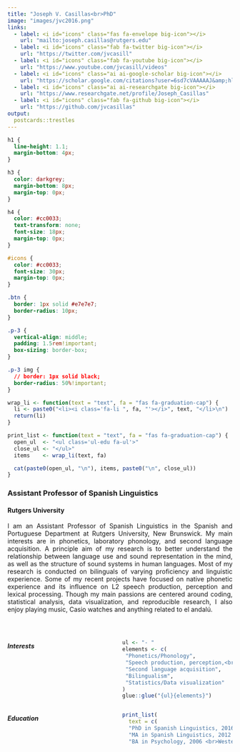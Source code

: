 ```yaml
---
title: "Joseph V. Casillas<br>PhD"
image: "images/jvc2016.png"
links:
  - label: <i id="icons" class="fas fa-envelope big-icon"></i>
    url: "mailto:joseph.casillas@rutgers.edu"
  - label: <i id="icons" class="fab fa-twitter big-icon"></i>
    url: "https://twitter.com/jvcasill"
  - label: <i id="icons" class="fab fa-youtube big-icon"></i>
    url: "https://www.youtube.com/jvcasill/videos"
  - label: <i id="icons" class="ai ai-google-scholar big-icon"></i>
    url: "https://scholar.google.com/citations?user=6sd7cVAAAAAJ&amp;hl"
  - label: <i id="icons" class="ai ai-researchgate big-icon"></i>
    url: "https://www.researchgate.net/profile/Joseph_Casillas"
  - label: <i id="icons" class="fab fa-github big-icon"></i>
    url: "https://github.com/jvcasillas"
output:
  postcards::trestles
---
```


<link rel="stylesheet" href="https://cdn.jsdelivr.net/gh/jpswalsh/academicons@1/css/academicons.min.css">

```css

h1 {
  line-height: 1.1;
  margin-bottom: 4px;
}

h3 {
  color: darkgrey;
  margin-bottom: 8px;
  margin-top: 0px;
}

h4 {
  color: #cc0033;
  text-transform: none;
  font-size: 18px;
  margin-top: 0px;
}

#icons {
  color: #cc0033;
  font-size: 30px;
  margin-top: 0px;
}

.btn {
  border: 1px solid #e7e7e7;
  border-radius: 10px;
}

.p-3 {
  vertical-align: middle;
  padding: 1.5rem!important;
  box-sizing: border-box;
}

.p-3 img {
  // border: 1px solid black;
  border-radius: 50%!important;
}

```

```r

wrap_li <- function(text = "text", fa = "fas fa-graduation-cap") {
  li <- paste0("<li><i class='fa-li ", fa, "'></i>", text, "</li>\n")
  return(li)
}

print_list <- function(text = "text", fa = "fas fa-graduation-cap") {
  open_ul  <- "<ul class='ul-edu fa-ul'>"
  close_ul <- "</ul>"
  items    <- wrap_li(text, fa)

  cat(paste0(open_ul, "\n"), items, paste0("\n", close_ul))
}

```

### Assistant Professor of Spanish Linguistics

#### Rutgers University

<p align="justify">
I am an Assistant Professor of Spanish Linguistics in the Spanish and Portuguese Department at Rutgers University, New Brunswick. 
My main interests are in phonetics, laboratory phonology, and second language acquisition. 
A principle aim of my research is to better understand the relationship between language use and sound representation in the mind, as well as the structure of sound systems in human languages. 
Most of my research is conducted on bilinguals of varying proficiency and linguistic experience. 
Some of my recent projects have focused on native phonetic experience and its influence on L2 speech production, perception and lexical processing. 
Though my main passions are centered around coding, statistical analysis, data visualization, and reproducible research, I also enjoy playing music, Casio watches and anything related to el andalú.
</p>


<br>

:::: {style="display: grid; grid-template-columns: 1fr 1fr; grid-column-gap: 10px;"}

::: {}

##### Interests

```r
ul <- "- "
elements <- c(
 "Phonetics/Phonology",
 "Speech production, perception,<br>spoken-word recognition",
 "Second language acquisition",
 "Bilingualism",
 "Statistics/Data visualization"
)
glue::glue("{ul}{elements}")
```

:::

::: {}

##### Education

```r
print_list(
  text = c(
  "PhD in Spanish Linguistics, 2016 <br>University of Arizona", 
  "MA in Spanish Linguistics, 2012 <br>University of Arizona", 
  "BA in Psychology, 2006 <br>Western Washington University"))
```

:::

::::
